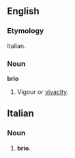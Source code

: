 ==English==

===Etymology===
Italian.

===Noun===
'''brio'''
# Vigour or [[vivacity]].

==Italian==

===Noun===
# '''brio'''.